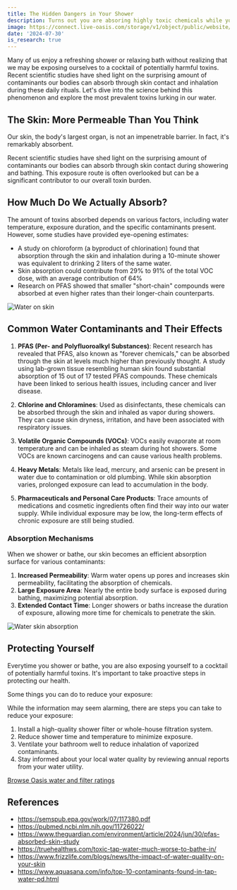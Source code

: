 ```yaml
---
title: The Hidden Dangers in Your Shower
description: Turns out you are absoring highly toxic chemicals while you shower
image: https://connect.live-oasis.com/storage/v1/object/public/website/blog/hidden_dangers_of_showering/toxic%20shower%20and%20bath.jpg?t=2024-07-30T21%3A22%3A45.003Z
date: '2024-07-30'
is_research: true
---
```


Many of us enjoy a refreshing shower or relaxing bath without realizing that we may be exposing ourselves to a cocktail of potentially harmful toxins. Recent scientific studies have shed light on the surprising amount of contaminants our bodies can absorb through skin contact and inhalation during these daily rituals. Let's dive into the science behind this phenomenon and explore the most prevalent toxins lurking in our water.

## The Skin: More Permeable Than You Think

Our skin, the body's largest organ, is not an impenetrable barrier. In fact, it's remarkably absorbent.

Recent scientific studies have shed light on the surprising amount of contaminants our bodies can absorb through skin contact during showering and bathing. This exposure route is often overlooked but can be a significant contributor to our overall toxin burden.

## How Much Do We Actually Absorb?

The amount of toxins absorbed depends on various factors, including water temperature, exposure duration, and the specific contaminants present. However, some studies have provided eye-opening estimates:

- A study on chloroform (a byproduct of chlorination) found that absorption through the skin and inhalation during a 10-minute shower was equivalent to drinking 2 liters of the same water.
- Skin absorption could contribute from 29% to 91% of the total VOC dose, with an average contribution of 64%
- Research on PFAS showed that smaller "short-chain" compounds were absorbed at even higher rates than their longer-chain counterparts.

<div className="relative overflow-hidden max-w-xl md:pt-4 rounded-lg">
  <img
    src="https://connect.live-oasis.com/storage/v1/object/public/website/blog/hidden_dangers_of_showering/water%20on%20skin.jpg?t=2024-07-30T21%3A33%3A00.730Z"
    alt="Water on skin"
    className="rounded-lg h-full w-full object-contain object-center"
  />
</div>

## Common Water Contaminants and Their Effects

1. **PFAS (Per- and Polyfluoroalkyl Substances)**: Recent research has revealed that PFAS, also known as "forever chemicals," can be absorbed through the skin at levels much higher than previously thought. A study using lab-grown tissue resembling human skin found substantial absorption of 15 out of 17 tested PFAS compounds. These chemicals have been linked to serious health issues, including cancer and liver disease.

2. **Chlorine and Chloramines**: Used as disinfectants, these chemicals can be absorbed through the skin and inhaled as vapor during showers. They can cause skin dryness, irritation, and have been associated with respiratory issues.

3. **Volatile Organic Compounds (VOCs)**: VOCs easily evaporate at room temperature and can be inhaled as steam during hot showers. Some VOCs are known carcinogens and can cause various health problems.

4. **Heavy Metals**: Metals like lead, mercury, and arsenic can be present in water due to contamination or old plumbing. While skin absorption varies, prolonged exposure can lead to accumulation in the body.

5. **Pharmaceuticals and Personal Care Products**: Trace amounts of medications and cosmetic ingredients often find their way into our water supply. While individual exposure may be low, the long-term effects of chronic exposure are still being studied.

### Absorption Mechanisms

When we shower or bathe, our skin becomes an efficient absorption surface for various contaminants:

1. **Increased Permeability**: Warm water opens up pores and increases skin permeability, facilitating the absorption of chemicals.
2. **Large Exposure Area**: Nearly the entire body surface is exposed during bathing, maximizing potential absorption.
3. **Extended Contact Time**: Longer showers or baths increase the duration of exposure, allowing more time for chemicals to penetrate the skin.

<div className="relative overflow-hidden max-w-xl md:pt-4 rounded-lg">
  <img
    src="https://connect.live-oasis.com/storage/v1/object/public/website/blog/hidden_dangers_of_showering/water%20skin%20absorption.jpg"
    alt="Water skin absorption"
    className="rounded-lg h-full w-full object-contain object-center"
  />
</div>

## Protecting Yourself

Everytime you shower or bathe, you are also exposing yourself to a cocktail of potentially harmful toxins. It's important to take proactive steps in protecting our health.

Some things you can do to reduce your exposure:

While the information may seem alarming, there are steps you can take to reduce your exposure:

1. Install a high-quality shower filter or whole-house filtration system.
2. Reduce shower time and temperature to minimize exposure.
3. Ventilate your bathroom well to reduce inhalation of vaporized contaminants.
4. Stay informed about your local water quality by reviewing annual reports from your water utility.

[Browse Oasis water and filter ratings](/top-rated)

## References

- https://semspub.epa.gov/work/07/117380.pdf
- https://pubmed.ncbi.nlm.nih.gov/11726022/
- https://www.theguardian.com/environment/article/2024/jun/30/pfas-absorbed-skin-study
- https://truehealthws.com/toxic-tap-water-much-worse-to-bathe-in/
- https://www.frizzlife.com/blogs/news/the-impact-of-water-quality-on-your-skin
- https://www.aquasana.com/info/top-10-contaminants-found-in-tap-water-pd.html
